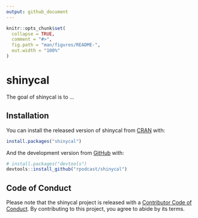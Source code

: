 ```yaml
---
output: github_document
---
```


<!-- README.md is generated from README.Rmd. Please edit that file -->

```r
knitr::opts_chunk$set(
  collapse = TRUE,
  comment = "#>",
  fig.path = "man/figures/README-",
  out.width = "100%"
)
```

# shinycal

<!-- badges: start -->
<!-- badges: end -->

The goal of shinycal is to ...

## Installation

You can install the released version of shinycal from [CRAN](https://CRAN.R-project.org) with:

``` r
install.packages("shinycal")
```

And the development version from [GitHub](https://github.com/) with:

``` r
# install.packages("devtools")
devtools::install_github("rpodcast/shinycal")
```

## Code of Conduct
  
Please note that the shinycal project is released with a [Contributor Code of Conduct](https://contributor-covenant.org/version/2/0/CODE_OF_CONDUCT.html). By contributing to this project, you agree to abide by its terms.